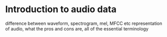 # Introduction to audio data

difference between waveform, spectrogram, mel, MFCC etc representation of audio, what the pros and cons are, all of the essential terminology